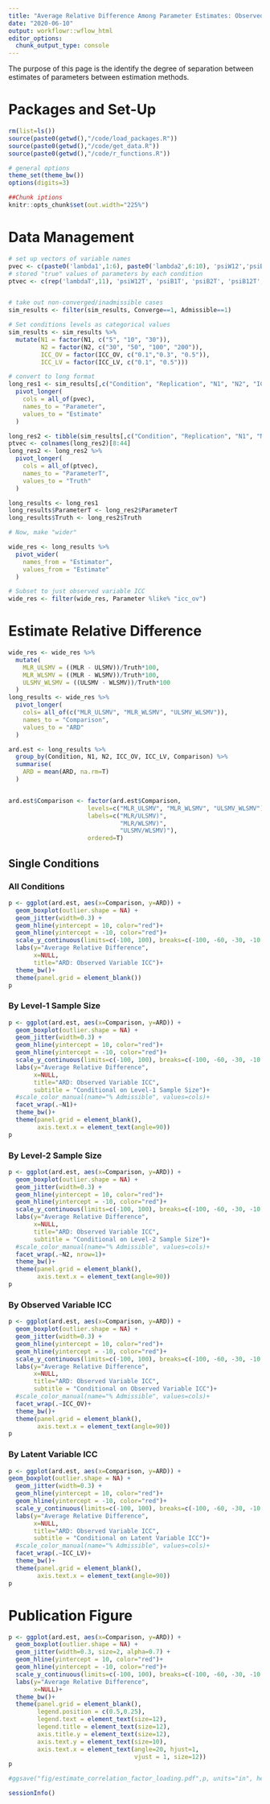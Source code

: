 ```yaml
---
title: "Average Relative Difference Among Parameter Estimates: Observed Variable ICC"
date: "2020-06-10"
output: workflowr::wflow_html
editor_options:
  chunk_output_type: console
---
```


The purpose of this page is the identify the degree of separation between estimates of parameters between estimation methods.

# Packages and Set-Up


```r

rm(list=ls())
source(paste0(getwd(),"/code/load_packages.R"))
source(paste0(getwd(),"/code/get_data.R"))
source(paste0(getwd(),"/code/r_functions.R"))

# general options
theme_set(theme_bw())
options(digits=3)

##Chunk iptions
knitr::opts_chunk$set(out.width="225%")

```


# Data Management

```r

# set up vectors of variable names
pvec <- c(paste0('lambda1',1:6), paste0('lambda2',6:10), 'psiW12','psiB1', 'psiB2', 'psiB12', paste0('thetaB',1:10), 'icc_lv1_est', 'icc_lv2_est', paste0('icc_ov',1:10,'_est'))
# stored "true" values of parameters by each condition
ptvec <- c(rep('lambdaT',11), 'psiW12T', 'psiB1T', 'psiB2T', 'psiB12T', rep("thetaBT", 10), rep('icc_lv',2), rep('icc_ov',10))


# take out non-converged/inadmissible cases
sim_results <- filter(sim_results, Converge==1, Admissible==1)

# Set conditions levels as categorical values
sim_results <- sim_results %>%
  mutate(N1 = factor(N1, c("5", "10", "30")),
         N2 = factor(N2, c("30", "50", "100", "200")),
         ICC_OV = factor(ICC_OV, c("0.1","0.3", "0.5")),
         ICC_LV = factor(ICC_LV, c("0.1", "0.5")))

# convert to long format
long_res1 <- sim_results[,c("Condition", "Replication", "N1", "N2", "ICC_OV", "ICC_LV", "Estimator", pvec)] %>%
  pivot_longer(
    cols = all_of(pvec),
    names_to = "Parameter",
    values_to = "Estimate"
  )

long_res2 <- tibble(sim_results[,c("Condition", "Replication", "N1", "N2", "ICC_OV", "ICC_LV", "Estimator", ptvec)], .name_repair="universal")
ptvec <- colnames(long_res2)[8:44]
long_res2 <- long_res2 %>%
  pivot_longer(
    cols = all_of(ptvec),
    names_to = "ParameterT",
    values_to = "Truth"
  )

long_results <- long_res1
long_results$ParameterT <- long_res2$ParameterT
long_results$Truth <- long_res2$Truth

# Now, make "wider"

wide_res <- long_results %>%
  pivot_wider(
    names_from = "Estimator",
    values_from = "Estimate"
  )

# Subset to just observed variable ICC
wide_res <- filter(wide_res, Parameter %like% "icc_ov")

```

# Estimate Relative Difference

```r



wide_res <- wide_res %>%
  mutate(
    MLR_ULSMV = ((MLR - ULSMV))/Truth*100,
    MLR_WLSMV = ((MLR - WLSMV))/Truth*100,
    ULSMV_WLSMV = ((ULSMV - WLSMV))/Truth*100
  )
long_results <- wide_res %>%
  pivot_longer(
    cols= all_of(c("MLR_ULSMV", "MLR_WLSMV", "ULSMV_WLSMV")),
    names_to = "Comparison",
    values_to = "ARD"
  )

ard.est <- long_results %>%
  group_by(Condition, N1, N2, ICC_OV, ICC_LV, Comparison) %>%
  summarise(
    ARD = mean(ARD, na.rm=T)
  )


ard.est$Comparison <- factor(ard.est$Comparison,
                      levels=c("MLR_ULSMV", "MLR_WLSMV", "ULSMV_WLSMV"),
                      labels=c("MLR/ULSMV)",
                               "MLR/WLSMV)",
                               "ULSMV/WLSMV)"),
                      ordered=T)

```


## Single Conditions

### All Conditions

```r

p <- ggplot(ard.est, aes(x=Comparison, y=ARD)) +
  geom_boxplot(outlier.shape = NA) +
  geom_jitter(width=0.3) +
  geom_hline(yintercept = 10, color="red")+
  geom_hline(yintercept = -10, color="red")+
  scale_y_continuous(limits=c(-100, 100), breaks=c(-100, -60, -30, -10, 0, 10, 30, 60, 100))+
  labs(y="Average Relative Difference",
       x=NULL,
       title="ARD: Observed Variable ICC")+
  theme_bw()+
  theme(panel.grid = element_blank())
p

```

### By Level-1 Sample Size

```r

p <- ggplot(ard.est, aes(x=Comparison, y=ARD)) +
  geom_boxplot(outlier.shape = NA) +
  geom_jitter(width=0.3) +
  geom_hline(yintercept = 10, color="red")+
  geom_hline(yintercept = -10, color="red")+
  scale_y_continuous(limits=c(-100, 100), breaks=c(-100, -60, -30, -10, 0, 10, 30, 60, 100))+
  labs(y="Average Relative Difference",
       x=NULL,
       title="ARD: Observed Variable ICC",
       subtitle = "Conditional on Level-1 Sample Size")+
  #scale_color_manual(name="% Admissible", values=cols)+
  facet_wrap(.~N1)+
  theme_bw()+
  theme(panel.grid = element_blank(),
        axis.text.x = element_text(angle=90))
p

```

### By Level-2 Sample Size

```r

p <- ggplot(ard.est, aes(x=Comparison, y=ARD)) +
  geom_boxplot(outlier.shape = NA) +
  geom_jitter(width=0.3) +
  geom_hline(yintercept = 10, color="red")+
  geom_hline(yintercept = -10, color="red")+
  scale_y_continuous(limits=c(-100, 100), breaks=c(-100, -60, -30, -10, 0, 10, 30, 60, 100))+
  labs(y="Average Relative Difference",
       x=NULL,
       title="ARD: Observed Variable ICC",
       subtitle = "Conditional on Level-2 Sample Size")+
  #scale_color_manual(name="% Admissible", values=cols)+
  facet_wrap(.~N2, nrow=1)+
  theme_bw()+
  theme(panel.grid = element_blank(),
        axis.text.x = element_text(angle=90))
p
```

### By Observed Variable ICC

```r

p <- ggplot(ard.est, aes(x=Comparison, y=ARD)) +
  geom_boxplot(outlier.shape = NA) +
  geom_jitter(width=0.3) +
  geom_hline(yintercept = 10, color="red")+
  geom_hline(yintercept = -10, color="red")+
  scale_y_continuous(limits=c(-100, 100), breaks=c(-100, -60, -30, -10, 0, 10, 30, 60, 100))+
  labs(y="Average Relative Difference",
       x=NULL,
       title="ARD: Observed Variable ICC",
       subtitle = "Conditional on Observed Variable ICC")+
  #scale_color_manual(name="% Admissible", values=cols)+
  facet_wrap(.~ICC_OV)+
  theme_bw()+
  theme(panel.grid = element_blank(),
        axis.text.x = element_text(angle=90))
p

```

### By Latent Variable ICC

```r

p <- ggplot(ard.est, aes(x=Comparison, y=ARD)) +
geom_boxplot(outlier.shape = NA) +
  geom_jitter(width=0.3) +
  geom_hline(yintercept = 10, color="red")+
  geom_hline(yintercept = -10, color="red")+
  scale_y_continuous(limits=c(-100, 100), breaks=c(-100, -60, -30, -10, 0, 10, 30, 60, 100))+
  labs(y="Average Relative Difference",
       x=NULL,
       title="ARD: Observed Variable ICC",
       subtitle = "Conditional on Latent Variable ICC")+
  #scale_color_manual(name="% Admissible", values=cols)+
  facet_wrap(.~ICC_LV)+
  theme_bw()+
  theme(panel.grid = element_blank(),
        axis.text.x = element_text(angle=90))
p

```

# Publication Figure

```r

p <- ggplot(ard.est, aes(x=Comparison, y=ARD)) +
  geom_boxplot(outlier.shape = NA) +
  geom_jitter(width=0.3, size=2, alpha=0.7) +
  geom_hline(yintercept = 10, color="red")+
  geom_hline(yintercept = -10, color="red")+
  scale_y_continuous(limits=c(-100, 100), breaks=c(-100, -60, -30, -10, 0, 10, 30, 60, 100))+
  labs(y="Average Relative Difference",
       x=NULL)+
  theme_bw()+
  theme(panel.grid = element_blank(),
        legend.position = c(0.5,0.25),
        legend.text = element_text(size=12),
        legend.title = element_text(size=12),
        axis.title.y = element_text(size=12),
        axis.text.y = element_text(size=10),
        axis.text.x = element_text(angle=20, hjust=1,
                                   vjust = 1, size=12))
p

#ggsave("fig/estimate_correlation_factor_loading.pdf",p, units="in", height=3.5, width=5)

```

```r
sessionInfo()
```
